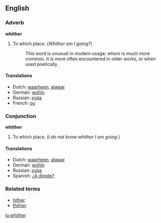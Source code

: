 ==English==
===Adverb===
'''whither'''
# To which place.  (''Whither am I going?'')
#:This word is unusual in modern usage; ''where'' is much more common.  It is more often encountered in older works, or when used poetically.

====Translations====
*Dutch: [[waarheen]], [[alwaar]]
*German: [[wohin]]
*Russian: [[куда]]
*French: [[ou]]

===Conjunction===
'''whither'''
# To which place.  (''I do not know whither I am going.'')

====Translations====
*Dutch: [[waarheen]], [[alwaar]]
*German: [[wohin]]
*Russian: [[куда]]
*Spanish: [[¿A dónde?]]

===Related terms===
*[[hither]]
*[[thither]]

[[io:whither]]